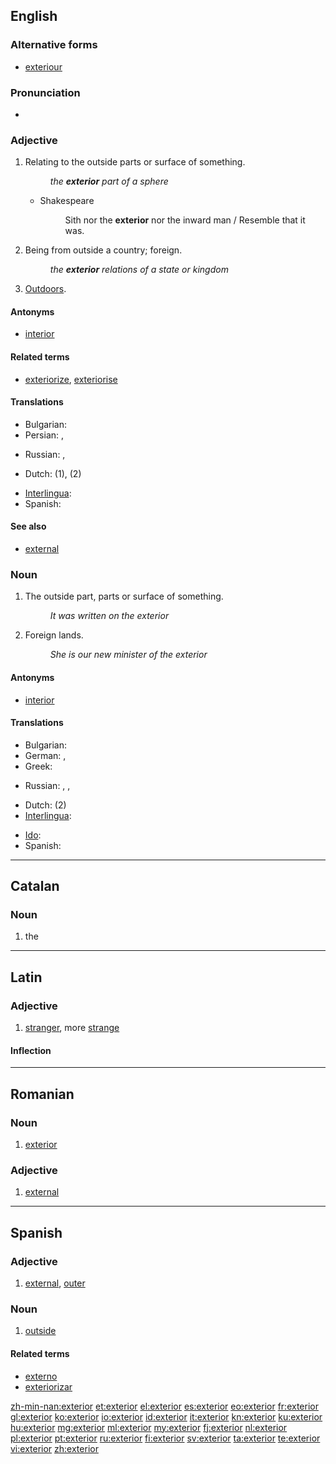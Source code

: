 ==English==

===Alternative forms===
* [[exteriour]] {{qualifier|obsolete}}

===Pronunciation===
* {{rhymes|ɪəriə(r)}}

===Adjective===
{{en-adj|-}}

# Relating to the outside parts or surface of something.
#: ''the '''exterior''' part of a sphere''
#* Shakespeare
#*: Sith nor the '''exterior''' nor the inward man / Resemble that it was.
# Being from outside a country; foreign.
#: ''the '''exterior''' relations of a state or kingdom''
# [[outdoors|Outdoors]].

====Antonyms====
* [[interior]]

====Related terms====
* [[exteriorize]], [[exteriorise]]

====Translations====
{{trans-top|relating to the outside parts or surface}}
* Bulgarian: {{t+|bg|външен}}
* Persian: {{t+|fa|بیرون|tr=birun|sc=fa-Arab}}, {{t+|fa|خارج|tr=xârej|sc=fa-Arab}}
{{trans-mid}}
* Russian: {{t+|ru|внешний|tr=vnéšnij|sc=Cyrl}}, {{t+|ru|наружный|tr=narúžnyj|sc=Cyrl}}
{{trans-bottom}}

{{trans-see|being from outside a country|foreign}}

{{trans-see|external}}

{{trans-see|outer}}

{{checktrans-top}}
* Dutch: {{t+|nl|uitwendig}} (1), {{t+|nl|buitenlands}} (2)
{{trans-mid}}
* [[Interlingua]]: {{t-|ia|exterior}}
* Spanish: {{t+|es|exterior}}
{{trans-bottom}}

====See also====
* [[external]]

===Noun===
{{en-noun}}

# The outside part, parts or surface of something.
#: ''It was written on the exterior''
# Foreign lands.
#: ''She is our new minister of the exterior''

====Antonyms====
* [[interior]]

====Translations====
{{trans-top|The outside part}}
* Bulgarian: {{t+|bg|външност|f}}
* German: {{t-|de|Äußeres|n}}, {{t+|de|Außenseite|f}}
* Greek: {{t+|el|εξωτερικό|n|tr=exoterikó|sc=Grek}}
{{trans-mid}}
* Russian: {{t+|ru|экстерьер|m|tr=ekstɛrʹjér|sc=Cyrl}}, {{t-|ru|наружная часть|f|tr=narúžnaja častʹ|sc=Cyrl}}, {{t-|ru|внешняя часть|f|tr=vnéšnjaja častʹ|sc=Cyrl}}
{{trans-bottom}}
{{checktrans-top}}
* Dutch: {{t+|nl|buitenland|n}} (2)
* [[Interlingua]]: {{t-|ia|exterior}}
{{trans-mid}}
* [[Ido]]: {{t+|io|exterajo}}
* Spanish: {{t+|es|exterior}}
{{trans-bottom}}

----

==Catalan==

===Noun===
{{ca-noun|m}}

# the {{l|en|exterior}}

----

==Latin==

===Adjective===
{{head|la|adjective form|comparative of|exter|cat=adjective comparative forms}}

# [[stranger]], more [[strange]]

====Inflection====
{{la-decl-comparative|exter}}

----

==Romanian==

===Noun===
{{ro-noun|n|exterioare}}

# [[#English|exterior]]

===Adjective===
{{ro-adj}} {{m|n}}

# [[external]]

----

==Spanish==

===Adjective===
{{es-adj|pl=exteriores}}

# [[external]], [[outer]]

===Noun===
{{es-noun|m|es}}

# [[outside]]

====Related terms====
* [[externo]]
* [[exteriorizar]]

[[zh-min-nan:exterior]]
[[et:exterior]]
[[el:exterior]]
[[es:exterior]]
[[eo:exterior]]
[[fr:exterior]]
[[gl:exterior]]
[[ko:exterior]]
[[io:exterior]]
[[id:exterior]]
[[it:exterior]]
[[kn:exterior]]
[[ku:exterior]]
[[hu:exterior]]
[[mg:exterior]]
[[ml:exterior]]
[[my:exterior]]
[[fj:exterior]]
[[nl:exterior]]
[[pl:exterior]]
[[pt:exterior]]
[[ru:exterior]]
[[fi:exterior]]
[[sv:exterior]]
[[ta:exterior]]
[[te:exterior]]
[[vi:exterior]]
[[zh:exterior]]